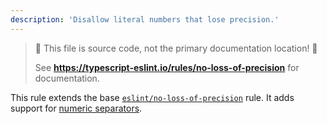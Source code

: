 ---
description: 'Disallow literal numbers that lose precision.'
---


> 🛑 This file is source code, not the primary documentation location! 🛑
>
> See **https://typescript-eslint.io/rules/no-loss-of-precision** for documentation.

This rule extends the base [`eslint/no-loss-of-precision`](https://eslint.org/docs/rules/no-loss-of-precision) rule.
It adds support for [numeric separators](https://github.com/tc39/proposal-numeric-separator).
